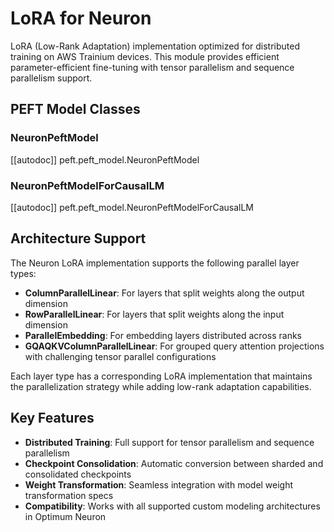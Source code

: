 <!---
Copyright 2025 The HuggingFace Team. All rights reserved.

Licensed under the Apache License, Version 2.0 (the "License");
you may not use this file except in compliance with the License.
You may obtain a copy of the License at

    http://www.apache.org/licenses/LICENSE-2.0

Unless required by applicable law or agreed to in writing, software
distributed under the License is distributed on an "AS IS" BASIS,
WITHOUT WARRANTIES OR CONDITIONS OF ANY KIND, either express or implied.
See the License for the specific language governing permissions and
limitations under the License.
-->

# LoRA for Neuron

LoRA (Low-Rank Adaptation) implementation optimized for distributed training on AWS Trainium devices. This module provides efficient parameter-efficient fine-tuning with tensor parallelism and sequence parallelism support.

## PEFT Model Classes

### NeuronPeftModel

[[autodoc]] peft.peft_model.NeuronPeftModel

### NeuronPeftModelForCausalLM

[[autodoc]] peft.peft_model.NeuronPeftModelForCausalLM

<!-- ## LoRA Layer Implementations -->

<!-- ### Base LoRA Layer -->

<!-- [[autodoc]] peft.tuners.lora.layer.NeuronLoraLayer -->

<!-- ### Parallel Linear LoRA -->

<!-- [[autodoc]] peft.tuners.lora.layer.ParallelLinear -->

<!-- ### GQA QKV Column Parallel LoRA -->

<!-- [[autodoc]] peft.tuners.lora.layer.GQAQKVColumnParallelLinear -->

<!-- ### Parallel Embedding LoRA -->

<!-- [[autodoc]] peft.tuners.lora.layer.ParallelEmbedding -->

<!-- ## LoRA Model -->

<!-- ### NeuronLoraModel -->

<!-- [[autodoc]] peft.tuners.lora.model.NeuronLoraModel -->

<!-- ## Utility Functions -->

<!-- ### get_peft_model -->

<!-- [[autodoc]] peft.mapping_func.get_peft_model -->

<!-- ### State Dict Functions -->

<!-- [[autodoc]] peft.utils.save_and_load.get_peft_model_state_dict -->

<!-- [[autodoc]] peft.utils.save_and_load.has_valid_embedding_base_layer -->

## Architecture Support

The Neuron LoRA implementation supports the following parallel layer types:

- **ColumnParallelLinear**: For layers that split weights along the output dimension
- **RowParallelLinear**: For layers that split weights along the input dimension  
- **ParallelEmbedding**: For embedding layers distributed across ranks
- **GQAQKVColumnParallelLinear**: For grouped query attention projections with challenging tensor parallel configurations

Each layer type has a corresponding LoRA implementation that maintains the parallelization strategy while adding low-rank adaptation capabilities.

## Key Features

- **Distributed Training**: Full support for tensor parallelism and sequence parallelism
- **Checkpoint Consolidation**: Automatic conversion between sharded and consolidated checkpoints
- **Weight Transformation**: Seamless integration with model weight transformation specs
- **Compatibility**: Works with all supported custom modeling architectures in Optimum Neuron
